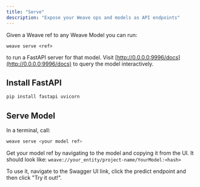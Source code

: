 ```yaml
---
title: "Serve"
description: "Expose your Weave ops and models as API endpoints"
---
```


Given a Weave ref to any Weave Model you can run:

```
weave serve <ref>
```

to run a FastAPI server for that model. Visit [http://0.0.0.0:9996/docs](http://0.0.0.0:9996/docs) to query the model interactively.

## Install FastAPI

```bash
pip install fastapi uvicorn
```

## Serve Model

In a terminal, call:

```bash
weave serve <your model ref>
```

Get your model ref by navigating to the model and copying it from the UI. It should look like:
`weave://your_entity/project-name/YourModel:<hash>`

To use it, navigate to the Swagger UI link, click the predict endpoint and then click "Try it out!".
